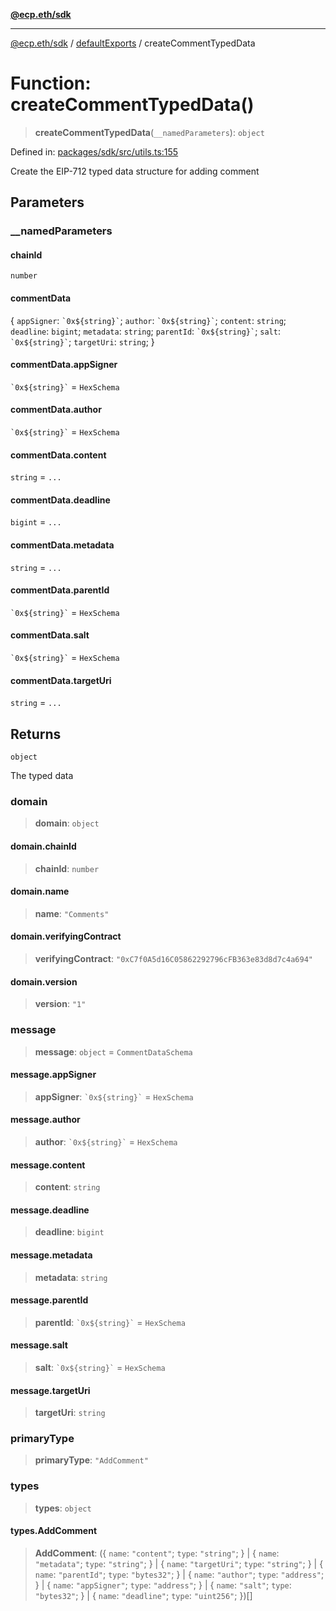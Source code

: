 [**@ecp.eth/sdk**](/sdk-reference/index.mdx)

***

[@ecp.eth/sdk](/sdk-reference/index.mdx) / [defaultExports](/sdk-reference/defaultExports/index.mdx) / createCommentTypedData

# Function: createCommentTypedData()

> **createCommentTypedData**(`__namedParameters`): `object`

Defined in: [packages/sdk/src/utils.ts:155](https://github.com/ecp-eth/comments-monorepo/blob/main/packages/sdk/src/utils.ts#L155)

Create the EIP-712 typed data structure for adding comment

## Parameters

### \_\_namedParameters

#### chainId

`number`

#### commentData

\{ `appSigner`: `` `0x${string}` ``; `author`: `` `0x${string}` ``; `content`: `string`; `deadline`: `bigint`; `metadata`: `string`; `parentId`: `` `0x${string}` ``; `salt`: `` `0x${string}` ``; `targetUri`: `string`; \}

#### commentData.appSigner

`` `0x${string}` `` = `HexSchema`

#### commentData.author

`` `0x${string}` `` = `HexSchema`

#### commentData.content

`string` = `...`

#### commentData.deadline

`bigint` = `...`

#### commentData.metadata

`string` = `...`

#### commentData.parentId

`` `0x${string}` `` = `HexSchema`

#### commentData.salt

`` `0x${string}` `` = `HexSchema`

#### commentData.targetUri

`string` = `...`

## Returns

`object`

The typed data

### domain

> **domain**: `object`

#### domain.chainId

> **chainId**: `number`

#### domain.name

> **name**: `"Comments"`

#### domain.verifyingContract

> **verifyingContract**: `"0xC7f0A5d16C05862292796cFB363e83d8d7c4a694"`

#### domain.version

> **version**: `"1"`

### message

> **message**: `object` = `CommentDataSchema`

#### message.appSigner

> **appSigner**: `` `0x${string}` `` = `HexSchema`

#### message.author

> **author**: `` `0x${string}` `` = `HexSchema`

#### message.content

> **content**: `string`

#### message.deadline

> **deadline**: `bigint`

#### message.metadata

> **metadata**: `string`

#### message.parentId

> **parentId**: `` `0x${string}` `` = `HexSchema`

#### message.salt

> **salt**: `` `0x${string}` `` = `HexSchema`

#### message.targetUri

> **targetUri**: `string`

### primaryType

> **primaryType**: `"AddComment"`

### types

> **types**: `object`

#### types.AddComment

> **AddComment**: (\{ `name`: `"content"`; `type`: `"string"`; \} \| \{ `name`: `"metadata"`; `type`: `"string"`; \} \| \{ `name`: `"targetUri"`; `type`: `"string"`; \} \| \{ `name`: `"parentId"`; `type`: `"bytes32"`; \} \| \{ `name`: `"author"`; `type`: `"address"`; \} \| \{ `name`: `"appSigner"`; `type`: `"address"`; \} \| \{ `name`: `"salt"`; `type`: `"bytes32"`; \} \| \{ `name`: `"deadline"`; `type`: `"uint256"`; \})[]

